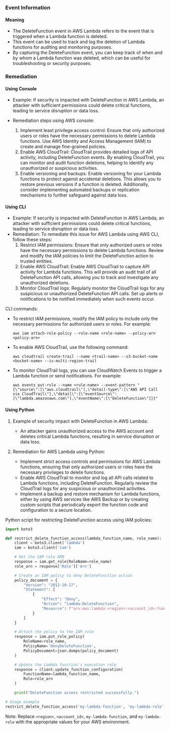 
### Event Information

#### Meaning

- The DeleteFunction event in AWS Lambda refers to the event that is triggered when a Lambda function is deleted.
- This event can be used to track and log the deletion of Lambda functions for auditing and monitoring purposes.
- By capturing the DeleteFunction event, you can keep track of when and by whom a Lambda function was deleted, which can be useful for troubleshooting or security purposes.

### Remediation

#### Using Console

- Example: If security is impacted with DeleteFunction in AWS Lambda, an attacker with sufficient permissions could delete critical functions, leading to service disruption or data loss.

- Remediation steps using AWS console:
  1. Implement least privilege access control: Ensure that only authorized users or roles have the necessary permissions to delete Lambda functions. Use AWS Identity and Access Management (IAM) to create and manage fine-grained policies.
  2. Enable AWS CloudTrail: CloudTrail provides detailed logs of API activity, including DeleteFunction events. By enabling CloudTrail, you can monitor and audit function deletions, helping to identify any unauthorized or suspicious activities.
  3. Enable versioning and backups: Enable versioning for your Lambda functions to protect against accidental deletions. This allows you to restore previous versions if a function is deleted. Additionally, consider implementing automated backups or replication mechanisms to further safeguard against data loss.

#### Using CLI

- Example: If security is impacted with DeleteFunction in AWS Lambda, an attacker with sufficient permissions could delete critical functions, leading to service disruption or data loss.
- Remediation: To remediate this issue for AWS Lambda using AWS CLI, follow these steps:
  1. Restrict IAM permissions: Ensure that only authorized users or roles have the necessary permissions to delete Lambda functions. Review and modify the IAM policies to limit the DeleteFunction action to trusted entities.
  2. Enable AWS CloudTrail: Enable AWS CloudTrail to capture API activity for Lambda functions. This will provide an audit trail of all DeleteFunction API calls, allowing you to track and investigate any unauthorized deletions.
  3. Monitor CloudTrail logs: Regularly monitor the CloudTrail logs for any suspicious or unauthorized DeleteFunction API calls. Set up alerts or notifications to be notified immediately when such events occur.

CLI commands:
- To restrict IAM permissions, modify the IAM policy to include only the necessary permissions for authorized users or roles. For example:
  ```
  aws iam attach-role-policy --role-name <role-name> --policy-arn <policy-arn>
  ```
- To enable AWS CloudTrail, use the following command:
  ```
  aws cloudtrail create-trail --name <trail-name> --s3-bucket-name <bucket-name> --is-multi-region-trail
  ```
- To monitor CloudTrail logs, you can use CloudWatch Events to trigger a Lambda function or send notifications. For example:
  ```
  aws events put-rule --name <rule-name> --event-pattern "{\"source\":[\"aws.cloudtrail\"],\"detail-type\":[\"AWS API Call via CloudTrail\"],\"detail\":{\"eventSource\":[\"lambda.amazonaws.com\"],\"eventName\":[\"DeleteFunction\"]}}"
  ```

#### Using Python

1. Example of security impact with DeleteFunction in AWS Lambda:
   - An attacker gains unauthorized access to the AWS account and deletes critical Lambda functions, resulting in service disruption or data loss.

2. Remediation for AWS Lambda using Python:
   - Implement strict access controls and permissions for AWS Lambda functions, ensuring that only authorized users or roles have the necessary privileges to delete functions.
   - Enable AWS CloudTrail to monitor and log all API calls related to Lambda functions, including DeleteFunction. Regularly review the CloudTrail logs for any suspicious or unauthorized activities.
   - Implement a backup and restore mechanism for Lambda functions, either by using AWS services like AWS Backup or by creating custom scripts that periodically export the function code and configuration to a secure location.

Python script for restricting DeleteFunction access using IAM policies:
```python
import boto3

def restrict_delete_function_access(lambda_function_name, role_name):
    client = boto3.client('lambda')
    iam = boto3.client('iam')

    # Get the IAM role ARN
    response = iam.get_role(RoleName=role_name)
    role_arn = response['Role']['Arn']

    # Create an IAM policy to deny DeleteFunction action
    policy_document = {
        "Version": "2012-10-17",
        "Statement": [
            {
                "Effect": "Deny",
                "Action": "lambda:DeleteFunction",
                "Resource": f"arn:aws:lambda:<region>:<account_id>:function:{lambda_function_name}"
            }
        ]
    }

    # Attach the policy to the IAM role
    response = iam.put_role_policy(
        RoleName=role_name,
        PolicyName='DenyDeleteFunction',
        PolicyDocument=json.dumps(policy_document)
    )

    # Update the Lambda function's execution role
    response = client.update_function_configuration(
        FunctionName=lambda_function_name,
        Role=role_arn
    )

    print("DeleteFunction access restricted successfully.")

# Usage example
restrict_delete_function_access('my-lambda-function', 'my-lambda-role')
```

Note: Replace `<region>`, `<account_id>`, `my-lambda-function`, and `my-lambda-role` with the appropriate values for your AWS environment.

